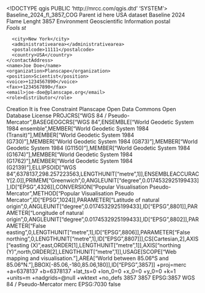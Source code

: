 <!DOCTYPE qgis PUBLIC 'http://mrcc.com/qgis.dtd' 'SYSTEM'>
<qgis version="3.22.4-Białowieża">
  <identifier>Baseline_2024_fl_3857_COG</identifier>
  <parentidentifier>Parent id here</parentidentifier>
  <language>USA</language>
  <type>dataset</type>
  <title>Baseline 2024 FL 3857</title>
  <abstract>Baseline 2024 Flame Lenght 3857</abstract>
  <keywords vocabulary="gmd:topicCategory">
    <keyword>Environment</keyword>
    <keyword>Geoscientific Information</keyword>
  </keywords>
  <contact>
    <contactAddress>
      <type>postal</type>
      <address>Fools st</address>
      <city>New York</city>
      <administrativearea></administrativearea>
      <postalcode>11111</postalcode>
      <country>USA</country>
    </contactAddress>
    <name>Joe Doe</name>
    <organization>Planscape</organization>
    <position>Scientist</position>
    <voice>+1234567890</voice>
    <fax>+1234567890</fax>
    <email>joe-doe@planscape.org</email>
    <role>distributor</role>
  </contact>
  <links>
    <link type="WWW:LINK" url="app.planscape.org" mimeType="" name="planscape" size="" description="Planscape app" format=""/>
  </links>
  <history>Creation</history>
  <fees>It is free</fees>
  <constraints type="Planscape">Constraint</constraints>
  <rights>Planscape</rights>
  <license>Open Data Commons Open Database License</license>
  <encoding></encoding>
  <crs>
    <spatialrefsys>
      <wkt>PROJCRS["WGS 84 / Pseudo-Mercator",BASEGEOGCRS["WGS 84",ENSEMBLE["World Geodetic System 1984 ensemble",MEMBER["World Geodetic System 1984 (Transit)"],MEMBER["World Geodetic System 1984 (G730)"],MEMBER["World Geodetic System 1984 (G873)"],MEMBER["World Geodetic System 1984 (G1150)"],MEMBER["World Geodetic System 1984 (G1674)"],MEMBER["World Geodetic System 1984 (G1762)"],MEMBER["World Geodetic System 1984 (G2139)"],ELLIPSOID["WGS 84",6378137,298.257223563,LENGTHUNIT["metre",1]],ENSEMBLEACCURACY[2.0]],PRIMEM["Greenwich",0,ANGLEUNIT["degree",0.0174532925199433]],ID["EPSG",4326]],CONVERSION["Popular Visualisation Pseudo-Mercator",METHOD["Popular Visualisation Pseudo Mercator",ID["EPSG",1024]],PARAMETER["Latitude of natural origin",0,ANGLEUNIT["degree",0.0174532925199433],ID["EPSG",8801]],PARAMETER["Longitude of natural origin",0,ANGLEUNIT["degree",0.0174532925199433],ID["EPSG",8802]],PARAMETER["False easting",0,LENGTHUNIT["metre",1],ID["EPSG",8806]],PARAMETER["False northing",0,LENGTHUNIT["metre",1],ID["EPSG",8807]]],CS[Cartesian,2],AXIS["easting (X)",east,ORDER[1],LENGTHUNIT["metre",1]],AXIS["northing (Y)",north,ORDER[2],LENGTHUNIT["metre",1]],USAGE[SCOPE["Web mapping and visualisation."],AREA["World between 85.06°S and 85.06°N."],BBOX[-85.06,-180,85.06,180]],ID["EPSG",3857]]</wkt>
      <proj4>+proj=merc +a=6378137 +b=6378137 +lat_ts=0 +lon_0=0 +x_0=0 +y_0=0 +k=1 +units=m +nadgrids=@null +wktext +no_defs</proj4>
      <srsid>3857</srsid>
      <srid>3857</srid>
      <authid>EPSG:3857</authid>
      <description>WGS 84 / Pseudo-Mercator</description>
      <projectionacronym>merc</projectionacronym>
      <ellipsoidacronym>EPSG:7030</ellipsoidacronym>
      <geographicflag>false</geographicflag>
    </spatialrefsys>
  </crs>
  <extent>
    <spatial dimensions="2" maxy="5161337.86380000039935112" minz="0" maxx="-12704354.83440000005066395" crs="EPSG:3857" miny="3833837.86379999993368983" maxz="0" minx="-13847354.83440000005066395"/>
    <temporal>
      <period>
        <start></start>
        <end></end>
      </period>
    </temporal>
  </extent>
</qgis>